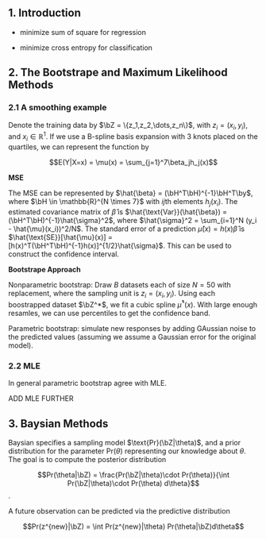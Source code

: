 ## 1. Introduction

* minimize sum of square for regression

* minimize cross entropy for classification


## 2. The Bootstrape and Maximum Likelihood Methods

### 2.1 A smoothing example

Denote the training data by $\bZ = \{z_1,z_2,\dots,z_n\}$, with $z_i = (x_i,y_i)$, and $x_i \in \mathbb{R}^1$. If we use a B-spline basis expansion with 3 knots placed on the quartiles, we can represent the function by

$$E(Y|X=x) = \mu(x) = \sum_{j=1}^7\beta_jh_j(x)$$

__MSE__

The MSE can be represented by $\hat{\beta} = (\bH^T\bH)^{-1}\bH^T\by$, where $\bH \in \mathbb{R}^{N \times 7}$ with $ij$th elements $h_j(x_i)$. The estimated covariance matrix of $\hat{\beta}$ is $\hat{\text{Var}}(\hat{\beta}) = (\bH^T\bH)^{-1}\hat{\sigma}^2$, where $\hat{\sigma}^2 = \sum_{i=1}^N (y_i - \hat{\mu}(x_i))^2/N$. The standard error of a prediction $\hat{\mu}(x) = h(x)\hat{\beta}$ is $\hat{\text{SE}}[\hat{\mu}(x)] = [h(x)^T(\bH^T\bH)^{-1}h(x)]^{1/2}\hat{\sigma}$. This can be used to construct the confidence interval. 


__Bootstrape Approach__

Nonparametric bootstrap: Draw $B$ datasets each of size $N=50$ with replacement, where the sampling unit is $z_i = (x_i,y_i)$. Using each boostrapped dataset $\bZ^*$, we fit a cubic spline $\hat{\mu}^*(x)$. With large enough resamles, we can use percentiles to get the confidence band.

Parametric bootstrap: simulate new responses by adding GAussian noise to the predicted values (assuming we assume a Gaussian error for the original model). 


### 2.2 MLE

In general parametric bootstrap agree with MLE. 

ADD MLE FURTHER


## 3. Baysian Methods

Baysian specifies a sampling model $\text{Pr}(\bZ|\theta)$, and a prior distribution for the parameter $\text{Pr}(\theta)$ representing our knowledge about $\theta$. The goal is to compute the posterior distribution

$$Pr(\theta|\bZ) = \frac{Pr(\bZ|\theta)\cdot Pr(\theta)}{\int Pr(\bZ|\theta)\cdot Pr(\theta) d\theta}$$.

A future observation can be predicted via the predictive distribution

$$Pr(z^{new}|\bZ) = \int Pr(z^{new}|\theta) Pr(\theta|\bZ)d\theta$$







